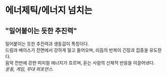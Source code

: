 # 에너제틱/에너지 넘치는
## "밀어붙이는 듯한 추진력"
밀어붙이는 듯한 추진력과 생동감이 특징이다.  
드럼과 베이스가 전면에서 강하게 밀고 들어오며, 리듬의 반복이 긴장과 집중을 유도한다.  
음악 전반에 강한 피지컬 에너지가 흐르며, 듣는 사람의 신체적 반응을 이끌어낸다.  
*운동, 게임, 무대 퍼포먼스.*
